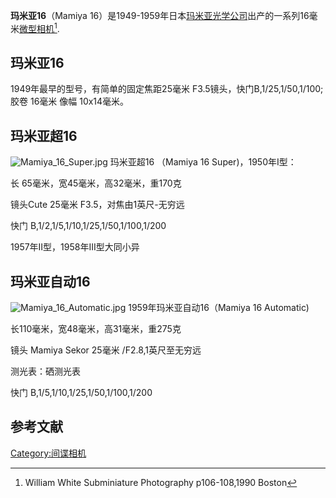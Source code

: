 
'''玛米亚16'''（Mamiya 16）是1949-1959年日本[[玛米亚|玛米亚光学公司]]出产的一系列16毫米[[微型相机|微型相机]]<ref>William White Subminiature Photography
p106-108,1990 Boston</ref>.
  
==玛米亚16==
1949年最早的型号，有简单的固定焦距25毫米 F3.5镜头，快门B,1/25,1/50,1/100;
胶卷 16毫米
像幅 10x14毫米。
==玛米亚超16==
[[File:Mamiya_16_Super.jpg|thumb]]
玛米亚超16 （Mamiya 16 Super)，1950年I型：

长 65毫米，宽45毫米，高32毫米，重170克

镜头Cute 25毫米 F3.5，对焦由1英尺-无穷远

快门 B,1/2,1/5,1/10,1/25,1/50,1/100,1/200

1957年II型，1958年III型大同小异
==玛米亚自动16==
[[File:Mamiya_16_Automatic.jpg|thumb]]
1959年玛米亚自动16（Mamiya 16 Automatic)

长110毫米，宽48毫米，高31毫米，重275克

镜头 Mamiya Sekor 25毫米 /F2.8,1英尺至无穷远

测光表：硒测光表

快门 B,1/5,1/10,1/25,1/50,1/100,1/200

==参考文献==
<references/>


[[Category:间谍相机|Category:间谍相机]]